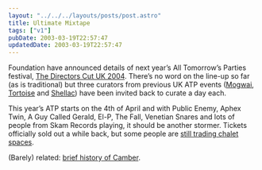 ```yaml
---
layout: "../../../layouts/posts/post.astro"
title: Ultimate Mixtape
tags: ["v1"]
pubDate: 2003-03-19T22:57:47
updatedDate: 2003-03-19T22:57:47
---
```


Foundation have announced details of next year&#8217;s All Tomorrow&#8217;s Parties festival, [The Directors Cut UK 2004][1]. There&#8217;s no word on the line-up so far (as is traditional) but three curators from previous UK ATP events ([Mogwai][2], [Tortoise][3] and [Shellac][4]) have been invited back to curate a day each.

This year&#8217;s ATP starts on the 4th of April and with Public Enemy, Aphex Twin, A Guy Called Gerald, El-P, The Fall, Venetian Snares and lots of people from Skam Records playing, it should be another stormer. Tickets officially sold out a while back, but some people are [still trading chalet spaces][5].

(Barely) related: [brief history of Camber][6].

[1]: http://www.atpfestival.com/events/news.php?event=1&view=34 "ATP Festival: The Director's Cut UK announcement"
[2]: http://www.mogwai.co.uk/ "Official Mogwai website"
[3]: http://www.brainwashed.com/tortoise/ "Brainwashed: Tortoise"
[4]: http://www.southern.com/southern/band/SHLAC/ "Southern Records: Shellac"
[5]: http://groups.msn.com/alltomorrowspartiesfestival "MSN Groups: ATP (2003) message board"
[6]: http://www.villagenet.co.uk/dr-syn/villages/camber.php "VillageNet: Camber (Sands and Holidays)"
